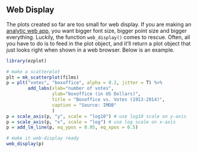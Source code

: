 ## Web Display

The plots created so far are too small for web display. If you are making an 
[analytic web app](http://app.cabaceo.com/ocpu/github/gmlang/imdb/www/#/bo), 
you want bigger font size, bigger point size and bigger everything. 
Luckily, the function `web_display()` comes to rescue. Often, all you have to 
do is to feed in the plot object, and it'll return a plot object that just 
looks right when shown in a web browser. Below is an example.

```r
library(ezplot)

# make a scatterplot
plt = mk_scatterplot(films)
p = plt("votes", "boxoffice", alpha = 0.2, jitter = T) %>% 
        add_labs(xlab="number of votes", 
                 ylab="boxoffice (in US Dollars)", 
                 title = "Boxoffice vs. Votes (1913-2014)",
                 caption = "Source: IMDB"
                 )
p = scale_axis(p, "y", scale = "log10") # use log10 scale on y-axis
p = scale_axis(p, "x", scale = "log") # use log scale on x-axis
p = add_lm_line(p, eq_ypos = 0.95, eq_xpos = 0.5) 

# make it web-display ready
web_display(p)
```


              